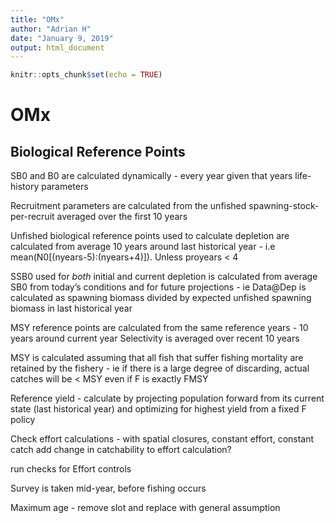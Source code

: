 ```yaml
---
title: "OMx"
author: "Adrian H"
date: "January 9, 2019"
output: html_document
---
```


```r
knitr::opts_chunk$set(echo = TRUE)
```

# OMx 


## Biological Reference Points

SB0 and B0 are calculated dynamically - every year given that years life-history parameters

Recruitment parameters are calculated from the unfished spawning-stock-per-recruit averaged over the first 10 years

Unfished biological reference points used to calculate depletion are calculated from average 10 years around last historical year - 
i.e mean(N0[(nyears-5):(nyears+4)]). Unless proyears < 4

SSB0 used for *both* initial and current depletion is calculated from average SB0 from today's conditions and for future projections - ie Data@Dep is calculated as spawning biomass divided
by expected unfished spawning biomass in last historical year


MSY reference points are calculated from the same reference years - 10 years around current year 
Selectivity is averaged over recent 10 years

MSY is calculated assuming that all fish that suffer fishing mortality are retained by the fishery - ie if there is a large degree of discarding, actual catches will be < MSY 
even if F is exactly FMSY

Reference yield - calculate by projecting population forward from its current state (last historical year) and optimizing for highest yield from a fixed F policy


Check effort calculations - with spatial closures, constant effort, constant catch
add change in catchability to effort calculation?

run checks for Effort controls 

Survey is taken mid-year, before fishing occurs

Maximum age - remove slot and replace with general assumption

